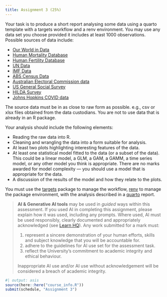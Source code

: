 ```yaml
---
title: Assignment 3 (25%)
---
```


Your task is to produce a short report analysing some data using a quarto template with a targets workflow and a renv environment. You may use any data set you choose provided it includes at least 1000 observations. Possible sources of data include:

* [Our World in Data](https://ourworldindata.org)
* [Human Mortality Database](https://mortality.org)
* [Human Fertility Database](https://humanfertility.org)
* [UN Data](https://data.un.org)
* [IMF Data](https://data.imf.org)
* [ABS Census Data](https://www.abs.gov.au/census/find-census-data/datapacks?release=2021)
* [Australian Electoral Commission data](https://www.aec.gov.au/election/downloads.htm)
* [US General Social Survey](https://gss.norc.org/get-the-data/)
* [HILDA Survey](https://melbourneinstitute.unimelb.edu.au/hilda)
* [Johns Hopkins COVID data](https://github.com/CSSEGISandData/COVID-19)

The source data must be in as close to raw form as possible. e.g., csv or xlsx files obtained from the data custodians. You are not to use data that is already in an R package.

Your analysis should include the following elements:

* Reading the raw data into R.
* Cleaning and wrangling the data into a form suitable for analysis.
* At least two plots highlighting interesting features of the data.
* At least one statistical model fitted to the data (or a subset of the data). This could be a linear model, a GLM, a GAM, a GAMM, a time series model, or any other model you think is appropriate. There are no marks awarded for model complexity --- you should use a model that is appropriate for the data.
* A discussion of the results of the model and how they relate to the plots.

You must use the [targets](https://books.ropensci.org/targets/) package to manage the workflow, [renv](https://rstudio.github.io/renv/) to manage the package environment, with the analysis described in a [quarto](https://quarto.org) report.

> **AI & Generative AI tools** may be used in *guided* ways within this assessment. If you used AI in completing this assignment, please explain how it was used, including any prompts. Where used, AI must be used responsibly, clearly documented and appropriately acknowledged (see [Learn HQ](https://www.monash.edu/student-academic-success/build-digital-capabilities/create-online/acknowledging-the-use-of-generative-artificial-intelligence)). Any work submitted for a mark must:
>
>  1. represent a sincere demonstration of your human efforts, skills and subject knowledge that you will be accountable for.
>  2. adhere to the guidelines for AI use set for the assessment task.
>  3. reflect the University’s commitment to academic integrity and ethical behaviour.
>
> Inappropriate AI use and/or AI use without acknowledgement will be considered a breach of academic integrity.

```r
#| output: asis
source(here::here("course_info.R"))
submit(schedule, "Assignment 3")
```
